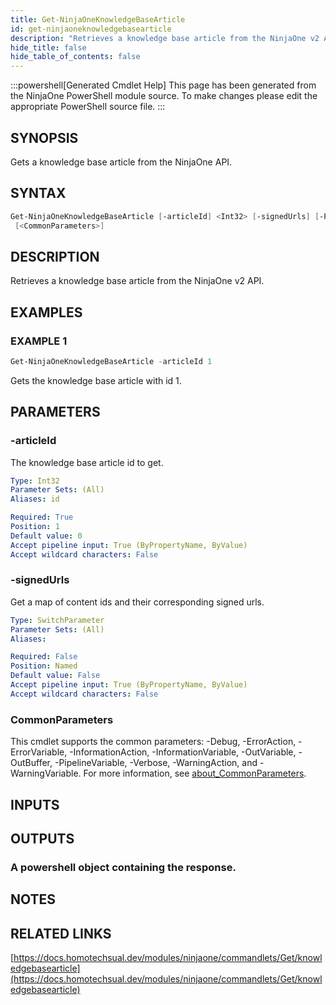 ```yaml
---
title: Get-NinjaOneKnowledgeBaseArticle
id: get-ninjaoneknowledgebasearticle
description: "Retrieves a knowledge base article from the NinjaOne v2 API."
hide_title: false
hide_table_of_contents: false
---
```


:::powershell[Generated Cmdlet Help]
This page has been generated from the NinjaOne PowerShell module source. To make changes please edit the appropriate PowerShell source file.
:::

## SYNOPSIS

Gets a knowledge base article from the NinjaOne API.

## SYNTAX

```powershell
Get-NinjaOneKnowledgeBaseArticle [-articleId] <Int32> [-signedUrls] [-ProgressAction <ActionPreference>]
 [<CommonParameters>]
```

## DESCRIPTION

Retrieves a knowledge base article from the NinjaOne v2 API.

## EXAMPLES

### EXAMPLE 1

```powershell
Get-NinjaOneKnowledgeBaseArticle -articleId 1
```

Gets the knowledge base article with id 1.

## PARAMETERS

### -articleId

The knowledge base article id to get.

```yaml
Type: Int32
Parameter Sets: (All)
Aliases: id

Required: True
Position: 1
Default value: 0
Accept pipeline input: True (ByPropertyName, ByValue)
Accept wildcard characters: False
```

### -signedUrls

Get a map of content ids and their corresponding signed urls.

```yaml
Type: SwitchParameter
Parameter Sets: (All)
Aliases:

Required: False
Position: Named
Default value: False
Accept pipeline input: True (ByPropertyName, ByValue)
Accept wildcard characters: False
```

### CommonParameters

This cmdlet supports the common parameters: -Debug, -ErrorAction, -ErrorVariable, -InformationAction, -InformationVariable, -OutVariable, -OutBuffer, -PipelineVariable, -Verbose, -WarningAction, and -WarningVariable. For more information, see [about_CommonParameters](http://go.microsoft.com/fwlink/?LinkID=113216).

## INPUTS


## OUTPUTS

### A powershell object containing the response.

## NOTES

## RELATED LINKS

[https://docs.homotechsual.dev/modules/ninjaone/commandlets/Get/knowledgebasearticle](https://docs.homotechsual.dev/modules/ninjaone/commandlets/Get/knowledgebasearticle)
